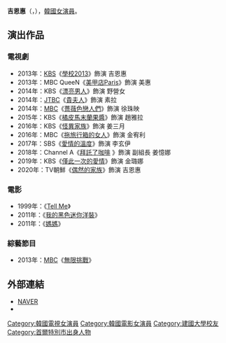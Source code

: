 {{藝人
|姓名 = 吉恩惠
|類型 = 女演員
|圖片 =http://img.kbs.co.kr/cms/drama/orange/about/cast/__icsFiles/afieldfile/2015/04/29/actor4_1.jpg
|圖片簡介 = 
|本名 = 
|外文名 = 길은혜
|外文 = ko
|羅馬拼音 =  Gil Eun Hye
|英文名 =
|暱稱 =
|其他藝名 =
|國籍 = {{KOR}}
|出生日期 = {{birth_date_and_age|1988|10|5}}
|出生地點 = {{KOR}}[[首爾特別市|首爾特別市]]
|宗教信仰 = 
|語言 = [[韓語|韓語]]
|職業 = [[演員|演員]]
|教育程度 = [[建國大學|建國大學]]電影藝術學系
|出道作 = 
|出道日期 = 1999年
|代表作 = 
|活躍年代 =
|唱片公司 = 
|經紀公司 = Jump Entertainment
|相關團體 = 
|網站 = 
}}

'''吉恩惠'''（{{lang-ko|'''길은혜'''}}，{{bd|1988年|10月5日|}}），[[韓國|韓國]][[女演員|女演員]]。

== 演出作品 ==
=== 電視劇 ===
*2013年：[[韓國放送公社|KBS]]《[[學校2013|學校2013]]》飾演 吉恩惠
*2013年：MBC QueeN《[[美甲店Paris|美甲店Paris]]》飾演 美惠
*2014年：KBS《[[漂亮男人|漂亮男人]]》飾演 野營女
*2014年：[[JTBC|JTBC]]《[[貴夫人|貴夫人]]》飾演 素拉
*2014年：[[文化廣播_(韓國)|MBC]]《[[薔薇色戀人們|薔薇色戀人們]]》飾演 徐珠映
*2015年：KBS《[[橘皮馬末蘭果醬_(電視劇)|橘皮馬末蘭果醬]]》飾演 趙雅拉
*2016年：KBS《[[怪異家族|怪異家族]]》飾演 姜三月
*2016年：MBC《[[拖旅行箱的女人|拖旅行箱的女人]]》飾演 金宥利
*2017年：SBS《[[愛情的溫度|愛情的溫度]]》飾演 李玄伊
*2018年：Channel A《[https://ko.wikipedia.org/wiki/%EC%BB%A4%ED%94%BC%EC%95%BC_%EB%B6%80%ED%83%81%ED%95%B4 拜託了咖啡] {{Wayback|url=https://ko.wikipedia.org/wiki/%EC%BB%A4%ED%94%BC%EC%95%BC_%EB%B6%80%ED%83%81%ED%95%B4 |date=20220409154359 }}》飾演 副組長 姜憶娜
*2019年：KBS《[[僅此一次的愛情|僅此一次的愛情]]》飾演 金璐娜
*2020年：TV朝鮮《[[偶然的家族|偶然的家族]]》飾演 吉恩惠

=== 電影 ===
*1999年：《[[Tell_Me|Tell Me]]》
*2011年：《[[我的黑色迷你洋裝|我的黑色迷你洋裝]]》
*2011年：《[[媽媽_(韓國電影)|媽媽]]》
=== 綜藝節目 ===
*2013年：[[文化廣播_(韓國)|MBC]]《[[無限挑戰|無限挑戰]]》

== 外部連結 ==
*[http://search.naver.com/search.naver?sm=tab_hty.top&where=nexearch&ie=utf8&query=%EA%B8%B8%EC%9D%80%ED%98%9C NAVER]{{ko}}
*{{instagram|euns2yong}}
{{Jump Entertainment}}
{{DEFAULTSORT: Gil Eun Hye}}
[[Category:韓國電視女演員|Category:韓國電視女演員]]
[[Category:韓國電影女演員|Category:韓國電影女演員]]
[[Category:建國大學校友|Category:建國大學校友]]
[[Category:首爾特別市出身人物|Category:首爾特別市出身人物]]